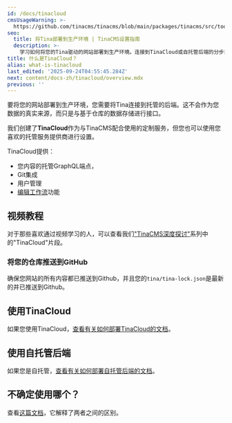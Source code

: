 ```yaml
---
id: /docs/tinacloud
cmsUsageWarning: >-
  https://github.com/tinacms/tinacms/blob/main/packages/tinacms/src/toolkit/react-sidebar/components/local-warning.tsx
seo:
  title: 将Tina部署到生产环境 | TinaCMS设置指南
  description: >-
    学习如何将您的Tina驱动的网站部署到生产环境。连接到TinaCloud或自托管后端的分步指南。
title: 什么是TinaCloud？
alias: what-is-tinacloud
last_edited: '2025-09-24T04:55:45.284Z'
next: content/docs-zh/tinacloud/overview.mdx
previous: ''
---
```


要将您的网站部署到生产环境，您需要将Tina连接到托管的后端。这不会作为您数据的真实来源，而只是与基于仓库的数据存储进行接口。

我们创建了**TinaCloud**作为与TinaCMS配合使用的定制服务，但您也可以使用您喜欢的托管服务提供商进行设置。

TinaCloud提供：

* 您内容的托管GraphQL端点，
* Git集成
* 用户管理
* [编辑工作流](http://localhost:3000/docs/drafts/editorial-workflow)功能

## 视频教程

对于那些喜欢通过视频学习的人，可以查看我们["TinaCMS深度探讨"](https://www.youtube.com/watch?v=PcgnJDILv4w\&list=PLPar4H9PHKVqoCwZy79PHr8-W_vA3lAOB\&pp=iAQB)系列中的"TinaCloud"片段。

<Youtube embedSrc="https://www.youtube.com/embed/r9vzL_8PEW8?start=39" />

### 将您的仓库推送到GitHub

确保您网站的所有内容都已推送到Github，并且您的`tina/tina-lock.json`是最新的并已推送到Github。

## 使用TinaCloud

如果您使用TinaCloud，[查看有关如何部署TinaCloud的文档](/docs/tinacloud/overview)。

## 使用自托管后端

如果您是自托管，[查看有关如何部署自托管后端的文档](/docs/self-hosted/overview)。

## 不确定使用哪个？

查看[这篇文档](/docs/introduction/faq#what-is-tina-cloud)，它解释了两者之间的区别。